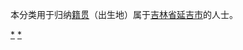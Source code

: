 {{Catnav|頁面分類|各種主題的頁面分類|依中国各省来作的分类|各地中国人|吉林人|延边人}}
{{Catnav|頁面分類|人物|各國人物|中国人|各地中国人|吉林人|延边人}}

本分类用于归纳[[籍贯|籍贯]]（出生地）属于[[吉林省|吉林省]][[延吉市|延吉市]]的人士。

[[Category:延边人|*]]
[[Category:延吉市|*]]